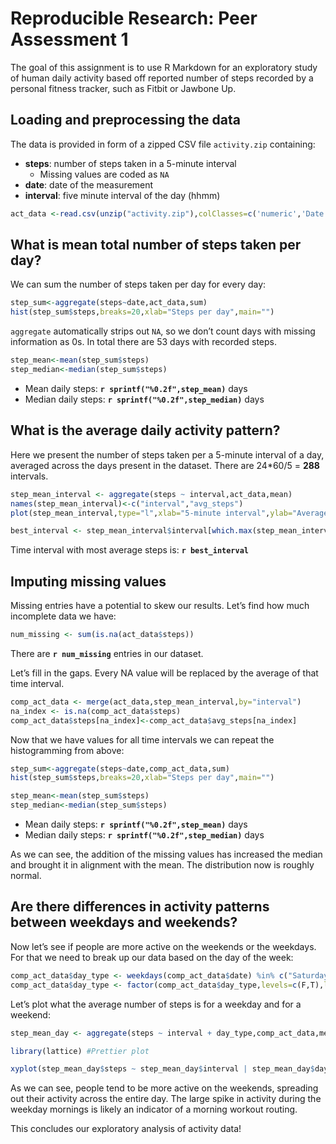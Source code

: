 # Reproducible Research: Peer Assessment 1

The goal of this assignment is to use R Markdown for an exploratory study of human daily activity based off reported number of steps recorded by a personal fitness tracker, such as Fitbit or Jawbone Up. 

## Loading and preprocessing the data

The data is provided in form of a zipped CSV file `activity.zip` containing:

* **steps**: number of steps taken in a 5-minute interval
    * Missing values are coded as `NA`
* **date**: date of the measurement
* **interval**: five minute interval of the day (hhmm)

```r
act_data <-read.csv(unzip("activity.zip"),colClasses=c('numeric','Date','numeric'))
```

## What is mean total number of steps taken per day?

We can sum the number of steps taken per day for every day:

```r
step_sum<-aggregate(steps~date,act_data,sum)
hist(step_sum$steps,breaks=20,xlab="Steps per day",main="")
```

`aggregate` automatically strips out `NA`, so we don't count days with missing information as 0s. In total there are 53 days with recorded steps.

```r
step_mean<-mean(step_sum$steps)
step_median<-median(step_sum$steps)
```

* Mean daily steps: **`r sprintf("%0.2f",step_mean)`** days
* Median daily steps: **`r sprintf("%0.2f",step_median)`** days

## What is the average daily activity pattern?

Here we present the number of steps taken per a 5-minute interval of a day, averaged across the days present in the dataset. There are 24*60/5 = **288** intervals.

```r
step_mean_interval <- aggregate(steps ~ interval,act_data,mean)
names(step_mean_interval)<-c("interval","avg_steps")
plot(step_mean_interval,type="l",xlab="5-minute interval",ylab="Average # of steps",main="")
```

```r
best_interval <- step_mean_interval$interval[which.max(step_mean_interval$avg_steps)]
```

Time interval with most average steps is: **`r best_interval`**

## Imputing missing values

Missing entries have a potential to skew our results. Let's find how much incomplete data we have:

```r
num_missing <- sum(is.na(act_data$steps))
```

There are **`r num_missing`** entries in our dataset.

Let's fill in the gaps. Every NA value will be replaced by the average of that time interval.

```r

comp_act_data <- merge(act_data,step_mean_interval,by="interval")
na_index <- is.na(comp_act_data$steps)
comp_act_data$steps[na_index]<-comp_act_data$avg_steps[na_index]
```

Now that we have values for all time intervals we can repeat the histogramming from above:

```r
step_sum<-aggregate(steps~date,comp_act_data,sum)
hist(step_sum$steps,breaks=20,xlab="Steps per day",main="")
```

```r
step_mean<-mean(step_sum$steps)
step_median<-median(step_sum$steps)
```

* Mean daily steps: **`r sprintf("%0.2f",step_mean)`** days
* Median daily steps: **`r sprintf("%0.2f",step_median)`** days

As we can see, the addition of the missing values has increased the median and brought it in alignment with the mean. The distribution now is roughly normal.

## Are there differences in activity patterns between weekdays and weekends?

Now let's see if people are more active on the weekends or the weekdays. For that we need to break up our data based on the day of the week:

```r
comp_act_data$day_type <- weekdays(comp_act_data$date) %in% c("Saturday","Sunday")
comp_act_data$day_type <- factor(comp_act_data$day_type,levels=c(F,T),labels=c("Weekday","Weekend"))
```

Let's plot what the average number of steps is for a weekday and for a weekend:

```r
step_mean_day <- aggregate(steps ~ interval + day_type,comp_act_data,mean)

library(lattice) #Prettier plot

xyplot(step_mean_day$steps ~ step_mean_day$interval | step_mean_day$day_type,type="l",layout=c(1,2),xlab="5-minute interval",ylab="Average # of steps",main="")
```

As we can see, people tend to be more active on the weekends, spreading out their activity across the entire day. The large spike in activity during the weekday mornings is likely an indicator of a morning workout routing.

This concludes our exploratory analysis of activity data!

